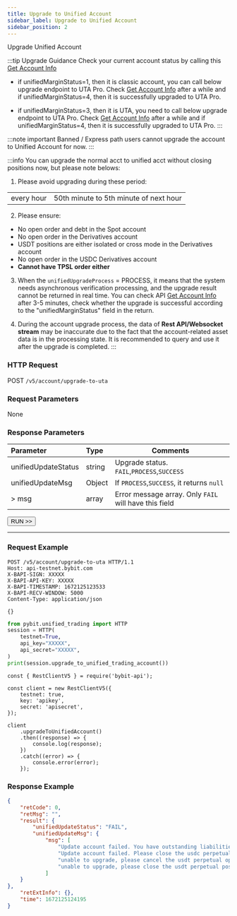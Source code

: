 ```yaml
---
title: Upgrade to Unified Account
sidebar_label: Upgrade to Unified Account
sidebar_position: 2
---
```

Upgrade Unified Account

:::tip Upgrade Guidance
Check your current account status by calling this [Get Account Info](account-info)

* if unifiedMarginStatus=1, then it is classic account, you can call below upgrade endpoint to UTA Pro. Check
[Get Account Info](account-info) after a while and if unifiedMarginStatus=4, then it is successfully upgraded to UTA Pro.

* if unifiedMarginStatus=3, then it is UTA, you need to call below upgrade endpoint to UTA Pro. Check
[Get Account Info](account-info) after a while and if unifiedMarginStatus=4, then it is successfully upgraded to UTA Pro.
:::

:::note important
Banned / Express path users cannot upgrade the account to Unified Account for now.
:::

:::info
You can upgrade the normal acct to unified acct without closing positions now, but please note belows:
1. Please avoid upgrading during these period:

| | |
|:----- |:-----|
|every hour | 50th minute to 5th minute of next hour |

2. Please ensure:
* No open order and debt in the Spot account
* No open order in the Derivatives account
* USDT positions are either isolated or cross mode in the Derivatives account
* No open order in the USDC Derivatives account
* **Cannot have TPSL order either**

3. When the `unifiedUpgradeProcess` = PROCESS, it means that the system needs asynchronous verification processing, and the upgrade
result cannot be returned in real time. You can check API [Get Account Info](account-info) after 3-5 minutes,
check whether the upgrade is successful according to the "unifiedMarginStatus" field in the return.

4. During the account upgrade process, the data of **Rest API/Websocket stream** may be inaccurate due to the fact that the account-related
asset data is in the processing state. It is recommended to query and use it after the upgrade is completed.
:::

### HTTP Request
POST `/v5/account/upgrade-to-uta`

### Request Parameters
None

### Response Parameters
| Parameter | Type | Comments|
|:----- |:-----|----- |
|unifiedUpdateStatus |string | Upgrade status. `FAIL`,`PROCESS`,`SUCCESS` |
|unifiedUpdateMsg |Object |If `PROCESS`,`SUCCESS`, it returns `null` |
|> msg |array |Error message array. Only `FAIL` will have this field |

<a href="/api-explorer/v5/account/upgrade-unified-account"><Button>RUN >></Button></a>

---

### Request Example

<Tabs groupId="programming-languages">
<TabItem value="http" label="HTTP">

```http
POST /v5/account/upgrade-to-uta HTTP/1.1
Host: api-testnet.bybit.com
X-BAPI-SIGN: XXXXX
X-BAPI-API-KEY: XXXXX
X-BAPI-TIMESTAMP: 1672125123533
X-BAPI-RECV-WINDOW: 5000
Content-Type: application/json

{}
```

</TabItem>
<TabItem value="python" label="Python">

```python
from pybit.unified_trading import HTTP
session = HTTP(
    testnet=True,
    api_key="XXXXX",
    api_secret="XXXXX",
)
print(session.upgrade_to_unified_trading_account())
```

</TabItem>
<TabItem value="Node" label="Node.js">

```n4js
const { RestClientV5 } = require('bybit-api');

const client = new RestClientV5({
    testnet: true,
    key: 'apikey',
    secret: 'apisecret',
});

client
    .upgradeToUnifiedAccount()
    .then((response) => {
        console.log(response);
    })
    .catch((error) => {
        console.error(error);
    });
```

</TabItem>
</Tabs>

### Response Example

```json
{
    "retCode": 0,
    "retMsg": "",
    "result": {
        "unifiedUpdateStatus": "FAIL",
        "unifiedUpdateMsg": {
            "msg": [
                "Update account failed. You have outstanding liabilities in your Spot account.",
                "Update account failed. Please close the usdc perpetual positions in USDC Account.",
                "unable to upgrade, please cancel the usdt perpetual open orders in USDT account.",
                "unable to upgrade, please close the usdt perpetual positions in USDT account."
            ]
    }
},
    "retExtInfo": {},
    "time": 1672125124195
}
```
